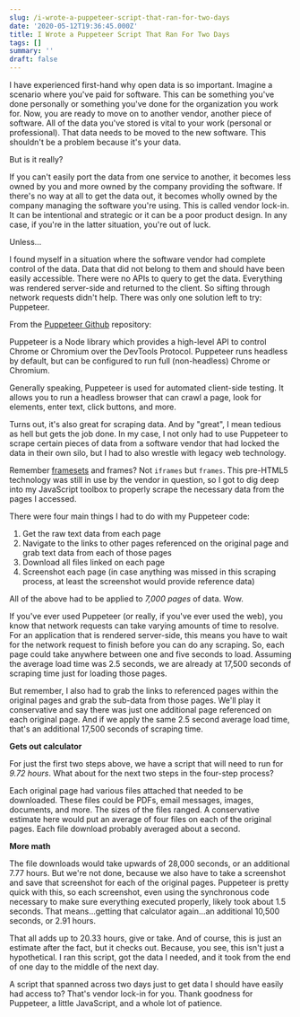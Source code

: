 ```yaml
---
slug: /i-wrote-a-puppeteer-script-that-ran-for-two-days
date: '2020-05-12T19:36:45.000Z'
title: I Wrote a Puppeteer Script That Ran For Two Days
tags: []
summary: ''
draft: false
---
```

I have experienced first-hand why open data is so important. Imagine a scenario where you've paid for software. This can be something you've done personally or something you've done for the organization you work for. Now, you are ready to move on to another vendor, another piece of software. All of the data you've stored is vital to your work (personal or professional). That data needs to be moved to the new software. This shouldn't be a problem because it's your data.

But is it really?

If you can't easily port the data from one service to another, it becomes less owned by you and more owned by the company providing the software. If there's no way at all to get the data out, it becomes wholly owned by the company managing the software you're using. This is called vendor lock-in. It can be intentional and strategic or it can be a poor product design. In any case, if you're in the latter situation, you're out of luck.

Unless…

I found myself in a situation where the software vendor had complete control of the data. Data that did not belong to them and should have been easily accessible. There were no APIs to query to get the data. Everything was rendered server-side and returned to the client. So sifting through network requests didn't help. There was only one solution left to try: Puppeteer.

From the [Puppeteer Github](https://github.com/puppeteer/puppeteer) repository:

Puppeteer is a Node library which provides a high-level API to control Chrome or Chromium over the DevTools Protocol. Puppeteer runs headless by default, but can be configured to run full (non-headless) Chrome or Chromium.

Generally speaking, Puppeteer is used for automated client-side testing. It allows you to run a headless browser that can crawl a page, look for elements, enter text, click buttons, and more.

Turns out, it's also great for scraping data. And by "great", I mean tedious as hell but gets the job done. In my case, I not only had to use Puppeteer to scrape certain pieces of data from a software vendor that had locked the data in their own silo, but I had to also wrestle with legacy web technology.

Remember [framesets](https://developer.mozilla.org/en-US/docs/Web/HTML/Element/frameset) and frames? Not `iframes` but `frames`. This pre-HTML5 technology was still in use by the vendor in question, so I got to dig deep into my JavaScript toolbox to properly scrape the necessary data from the pages I accessed.

There were four main things I had to do with my Puppeteer code:

1.  Get the raw text data from each page
2.  Navigate to the links to other pages referenced on the original page and grab text data from each of those pages
3.  Download all files linked on each page
4.  Screenshot each page (in case anything was missed in this scraping process, at least the screenshot would provide reference data)

All of the above had to be applied to _7,000 pages_ of data. Wow.

If you've ever used Puppeteer (or really, if you've ever used the web), you know that network requests can take varying amounts of time to resolve. For an application that is rendered server-side, this means you have to wait for the network request to finish before you can do any scraping. So, each page could take anywhere between one and five seconds to load. Assuming the average load time was 2.5 seconds, we are already at 17,500 seconds of scraping time just for loading those pages.

But remember, I also had to grab the links to referenced pages within the original pages and grab the sub-data from those pages. We'll play it conservative and say there was just one additional page referenced on each original page. And if we apply the same 2.5 second average load time, that's an additional 17,500 seconds of scraping time.

**Gets out calculator**

For just the first two steps above, we have a script that will need to run for _9.72 hours_. What about for the next two steps in the four-step process?

Each original page had various files attached that needed to be downloaded. These files could be PDFs, email messages, images, documents, and more. The sizes of the files ranged. A conservative estimate here would put an average of four files on each of the original pages. Each file download probably averaged about a second.

**More math**

The file downloads would take upwards of 28,000 seconds, or an additional 7.77 hours. But we're not done, because we also have to take a screenshot and save that screenshot for each of the original pages. Puppeteer is pretty quick with this, so each screenshot, even using the synchronous code necessary to make sure everything executed properly, likely took about 1.5 seconds. That means…getting that calculator again…an additional 10,500 seconds, or 2.91 hours.

That all adds up to 20.33 hours, give or take. And of course, this is just an estimate after the fact, but it checks out. Because, you see, this isn't just a hypothetical. I ran this script, got the data I needed, and it took from the end of one day to the middle of the next day.

A script that spanned across two days just to get data I should have easily had access to? That's vendor lock-in for you. Thank goodness for Puppeteer, a little JavaScript, and a whole lot of patience.
